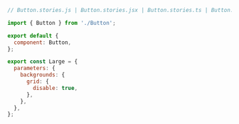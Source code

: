 ```js
// Button.stories.js | Button.stories.jsx | Button.stories.ts | Button.stories.tsx

import { Button } from './Button';

export default {
  component: Button,
};

export const Large = {
  parameters: {
    backgrounds: {
      grid: {
        disable: true,
      },
    },
  },
};
```
